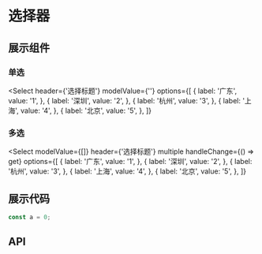 
# 选择器

## 展示组件

### 单选

<Select
  header={'选择标题'}
  modelValue={''}
  options={[
    {
      label: '广东',
      value: '1',
    },
    {
      label: '深圳',
      value: '2',
    },
    {
      label: '杭州',
      value: '3',
    },
    {
      label: '上海',
      value: '4',
    },
    {
      label: '北京',
      value: '5',
    },
  ]}
></Select>
### 多选
<Select
  modelValue={[]}
  header={'选择标题'}
  multiple
  handleChange={() => get}
  options={[
    {
      label: '广东',
      value: '1',
    },
    {
      label: '深圳',
      value: '2',
    },
    {
      label: '杭州',
      value: '3',
    },
    {
      label: '上海',
      value: '4',
    },
    {
      label: '北京',
      value: '5',
    },
  ]}
></Select>
## 展示代码

```js
const a = 0;
```

## API
